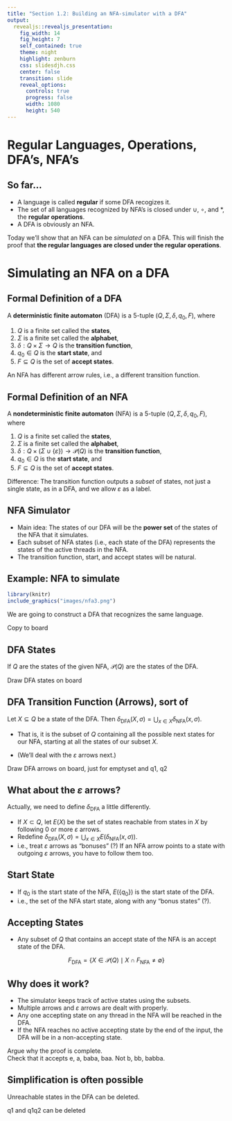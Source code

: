 ```yaml
---
title: "Section 1.2: Building an NFA-simulator with a DFA"
output: 
  revealjs::revealjs_presentation:
    fig_width: 14 
    fig_height: 7
    self_contained: true
    theme: night
    highlight: zenburn
    css: slidesdjh.css
    center: false
    transition: slide
    reveal_options:
      controls: true
      progress: false
      width: 1080
      height: 540
---
```


# Regular Languages, Operations, DFA's, NFA's

## So far...

- A language is called **regular** if some DFA recogizes it.
- The set of all languages recognized by NFA's is closed under $\cup$, $\circ$, and $*$, the **regular operations**.
- A DFA is obviously an NFA.

Today we'll show that an NFA can be *simulated* on a DFA. This will finish the proof that **the regular languages are closed under the regular operations**.

# Simulating an NFA on a DFA

## Formal Definition of a DFA

A **deterministic finite automaton** (DFA) is a 5-tuple $(Q, \Sigma, \delta, q_0, F)$, where

1. $Q$ is a finite set called the **states**,
2. $\Sigma$ is a finite set called the **alphabet**,
3. $\delta: Q \times \Sigma \longrightarrow Q$ is the **transition function**,
4. $q_0 \in Q$ is the **start state**, and
5. $F \subseteq Q$ is the set of **accept states**.

An NFA has different arrow rules, i.e., a different transition function.

## Formal Definition of an NFA

A **nondeterministic finite automaton** (NFA) is a 5-tuple $(Q, \Sigma, \delta, q_0, F)$, where

1. $Q$ is a finite set called the **states**,
2. $\Sigma$ is a finite set called the **alphabet**,
3. $\delta: Q \times (\Sigma \cup \{\varepsilon\}) \longrightarrow \mathcal{P}(Q)$ is the **transition function**,
4. $q_0 \in Q$ is the **start state**, and
5. $F \subseteq Q$ is the set of **accept states**.

Difference: The transition function outputs a *subset* of states, not just a single state, as in a DFA, and we allow $\varepsilon$ as a label.

## NFA Simulator

- Main idea: The states of our DFA will be the **power set** of the states of the NFA that it simulates.
- Each subset of NFA states (i.e., each state of the DFA) represents the states of the active threads in the NFA.
- The transition function, start, and accept states will be natural.

## Example: NFA to simulate

```r
library(knitr)
include_graphics("images/nfa3.png")
```

We are going to construct a DFA that recognizes the same language.

<div class="notes">
Copy to board <br>
</div>

## DFA States

If $Q$ are the states of the given NFA, $\mathcal{P}(Q)$ are the states of the DFA.

<div class="notes">
Draw DFA states on board
</div>

## DFA Transition Function (Arrows), sort of

Let $X \subseteq Q$ be a state of the DFA. Then $\delta_\text{DFA}(X,\sigma) = \displaystyle{\bigcup_{x \in X} \delta_\text{NFA}(x,\sigma)}$. 

- That is, it is the subset of $Q$ containing all the possible next states for our NFA, starting at all the states of our subset $X$.

- (We'll deal with the $\varepsilon$ arrows next.)

<div class="notes">
Draw DFA arrows on board, just for emptyset and q1, q2
</div>

## What about the $\varepsilon$ arrows?

Actually, we need to define $\delta_\text{DFA}$ a little differently.

- If $X \subset Q$, let $E(X)$ be the set of states reachable from states in $X$ by following 0 or more $\varepsilon$ arrows.
- Redefine  $\delta_\text{DFA}(X, \sigma) = \displaystyle{\bigcup_{x \in X} E(\delta_\text{NFA}(x, \sigma))}$. 
- i.e., treat $\varepsilon$ arrows as "bonuses" (?) If an NFA arrow points to a state with outgoing $\varepsilon$ arrows, you have to follow them too.

## Start State

- If $q_0$ is the start state of the NFA, $E(\{q_0\})$ is the start state of the DFA.
- i.e., the set of the NFA start state, along with any "bonus states" (?).

## Accepting States

- Any subset of $Q$ that contains an accept state of the NFA is an accept state of the DFA.

$$
F_\text{DFA} = \{ X \in \mathcal{P}(Q) \mid X \cap F_\text{NFA} \neq \emptyset \}
$$

## Why does it work?

- The simulator keeps track of active states using the subsets.
- Multiple arrows and $\varepsilon$ arrows are dealt with properly.
- Any one accepting state on any thread in the NFA will be reached in the DFA.
- If the NFA reaches no active accepting state by the end of the input, the DFA will be in a non-accepting state.

<div class="notes">
Argue why the proof is complete. <br>
Check that it accepts e, a, baba, baa. Not b, bb, babba.
</div>

## Simplification is often possible

Unreachable states in the DFA can be deleted.

<div class="notes">
q1 and q1q2 can be deleted
</div>



